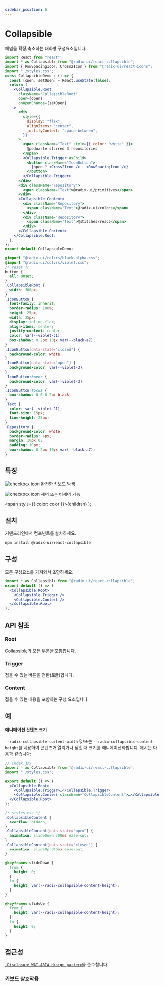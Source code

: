 ```yaml
---
sidebar_position: 6
---
```



# Collapsible

패널을 확장/축소하는 대화형 구성요소입니다.

<Tabs>
<TabItem value="js" label="index.js">

```jsx
import React from "react";
import * as Collapsible from "@radix-ui/react-collapsible";
import { RowSpacingIcon, Cross2Icon } from "@radix-ui/react-icons";
import "./styles.css";
const CollapsibleDemo = () => {
  const [open, setOpen] = React.useState(false);
  return (
    <Collapsible.Root
      className="CollapsibleRoot"
      open={open}
      onOpenChange={setOpen}
    >
      <div
        style={{
          display: "flex",
          alignItems: "center",
          justifyContent: "space-between",
        }}
      >
        <span className="Text" style={{ color: "white" }}>
          @peduarte starred 3 repositories
        </span>
        <Collapsible.Trigger asChild>
          <button className="IconButton">
            {open ? <Cross2Icon /> : <RowSpacingIcon />}
          </button>
        </Collapsible.Trigger>
      </div>
      <div className="Repository">
        <span className="Text">@radix-ui/primitives</span>
      </div>
      <Collapsible.Content>
        <div className="Repository">
          <span className="Text">@radix-ui/colors</span>
        </div>
        <div className="Repository">
          <span className="Text">@stitches/react</span>
        </div>
      </Collapsible.Content>
    </Collapsible.Root>
  );
};
export default CollapsibleDemo;
```

</TabItem>
<TabItem value="css" label="styles.css">

```css
@import "@radix-ui/colors/black-alpha.css";
@import "@radix-ui/colors/violet.css";
/* reset */
button {
  all: unset;
}
.CollapsibleRoot {
  width: 300px;
}
.IconButton {
  font-family: inherit;
  border-radius: 100%;
  height: 25px;
  width: 25px;
  display: inline-flex;
  align-items: center;
  justify-content: center;
  color: var(--violet-11);
  box-shadow: 0 2px 10px var(--black-a7);
}
.IconButton[data-state="closed"] {
  background-color: white;
}
.IconButton[data-state="open"] {
  background-color: var(--violet-3);
}
.IconButton:hover {
  background-color: var(--violet-3);
}
.IconButton:focus {
  box-shadow: 0 0 0 2px black;
}
.Text {
  color: var(--violet-11);
  font-size: 15px;
  line-height: 25px;
}
.Repository {
  background-color: white;
  border-radius: 4px;
  margin: 10px 0;
  padding: 10px;
  box-shadow: 0 2px 10px var(--black-a7);
}
```

</TabItem>
</Tabs>

## 특징

![checkbox icon](../../static/img/checkboxicon.png) 완전한 키보드 탐색

![checkbox icon](../../static/img/checkboxicon.png) 제어 또는 비제어 가능

  <span style={{ color: color }}>{children}</span>
);

## <Highlight color='#1C5AEC'>설치</Highlight>

커맨드라인에서 컴포넌트를 설치하세요.

```bash
npm install @radix-ui/react-collapsible
```

## <Highlight color='#1C5AEC'>구성</Highlight>

모든 구성요소를 가져와서 조합하세요.

```jsx
import * as Collapsible from "@radix-ui/react-collapsible";
export default () => (
  <Collapsible.Root>
    <Collapsible.Trigger />
    <Collapsible.Content />
  </Collapsible.Root>
);
```

## <Highlight color='#1C5AEC'>API 참조</Highlight>

### <Highlight color='#1C5AEC'>Root</Highlight>

Collapsible의 모든 부분을 포함합니다.

<PropTable api={collapsibleAPI} category="root" />

<DataAttributeTable api={collapsibleAPI} category="root" />

### <Highlight color='#1C5AEC'>Trigger</Highlight>

접을 수 있는 버튼을 전환(토글)합니다.

<PropTable api={collapsibleAPI} category="trigger" />

<DataAttributeTable api={collapsibleAPI} category="trigger" />

### <Highlight color='#1C5AEC'>Content</Highlight>

접을 수 있는 내용을 포함하는 구성 요소입니다.

<PropTable api={collapsibleAPI} category="content" />

<DataAttributeTable api={collapsibleAPI} category="content" />

<CssVariableTable api={collapsibleAPI} category="content" />

## <Highlight color='#1C5AEC'>예</Highlight>

#### 애니메이션 컨텐츠 크기

`--radix-collapsible-content-width` 및/또는 `--radix-collapsible-content-height`를 사용하여 콘텐츠가 열리거나 닫힐 때 크기를 애니메이션화합니다. 예시는 다음과 같습니다:

```jsx
// index.jsx
import * as Collapsible from "@radix-ui/react-collapsible";
import "./styles.css";

export default () => (
  <Collapsible.Root>
    <Collapsible.Trigger>…</Collapsible.Trigger>
    <Collapsible.Content className="CollapsibleContent">…</Collapsible.Content>
  </Collapsible.Root>
);
```

```css
/* styles.css */
.CollapsibleContent {
  overflow: hidden;
}
.CollapsibleContent[data-state="open"] {
  animation: slideDown 300ms ease-out;
}
.CollapsibleContent[data-state="closed"] {
  animation: slideUp 300ms ease-out;
}

@keyframes slideDown {
  from {
    height: 0;
  }
  to {
    height: var(--radix-collapsible-content-height);
  }
}

@keyframes slideUp {
  from {
    height: var(--radix-collapsible-content-height);
  }
  to {
    height: 0;
  }
}
```

## <Highlight color='#1C5AEC'>접근성</Highlight>

[` Disclosure WAI-ARIA design pattern`](https://www.w3.org/WAI/ARIA/apg/patterns/disclosure/)을 준수합니다.

### <Highlight color='#1C5AEC'>키보드 상호작용</Highlight>

<KeyboardInteractionTable
  api={collapsibleAPI}
  category="keyboardInteractions"
/>
